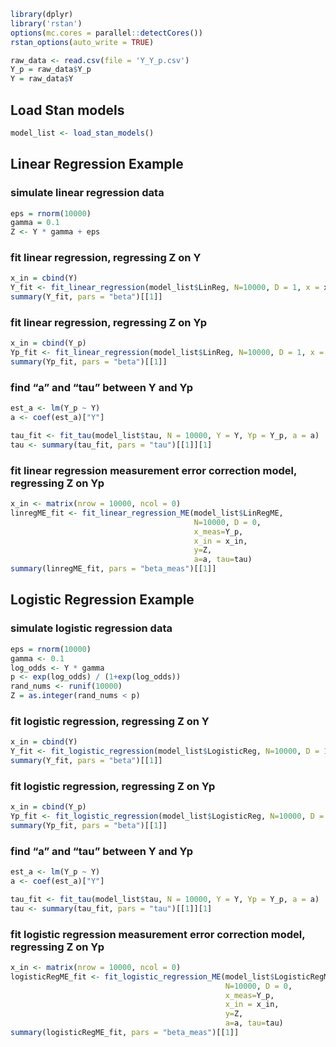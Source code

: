 ```r
library(dplyr)
library('rstan')
options(mc.cores = parallel::detectCores())
rstan_options(auto_write = TRUE)

raw_data <- read.csv(file = 'Y_Y_p.csv')
Y_p = raw_data$Y_p
Y = raw_data$Y
```

## Load Stan models

```r
model_list <- load_stan_models()
```

## Linear Regression Example

### simulate linear regression data

```r
eps = rnorm(10000)
gamma = 0.1
Z <- Y * gamma + eps
```

### fit linear regression, regressing Z on Y
```r
x_in = cbind(Y)
Y_fit <- fit_linear_regression(model_list$LinReg, N=10000, D = 1, x = x_in, y = Z)
summary(Y_fit, pars = "beta")[[1]]
```

### fit linear regression, regressing Z on Yp
```r
x_in = cbind(Y_p)
Yp_fit <- fit_linear_regression(model_list$LinReg, N=10000, D = 1, x = x_in, y=Z)
summary(Yp_fit, pars = "beta")[[1]]
```

### find "a" and "tau" between Y and Yp
```r
est_a <- lm(Y_p ~ Y)
a <- coef(est_a)["Y"]

tau_fit <- fit_tau(model_list$tau, N = 10000, Y = Y, Yp = Y_p, a = a)
tau <- summary(tau_fit, pars = "tau")[[1]][1]
```

### fit linear regression measurement error correction model, regressing Z on Yp
```r
x_in <- matrix(nrow = 10000, ncol = 0)
linregME_fit <- fit_linear_regression_ME(model_list$LinRegME, 
                                         N=10000, D = 0, 
                                         x_meas=Y_p,
                                         x_in = x_in,
                                         y=Z, 
                                         a=a, tau=tau)
summary(linregME_fit, pars = "beta_meas")[[1]]
```


## Logistic Regression Example

### simulate logistic regression data

```r
eps = rnorm(10000)
gamma <- 0.1
log_odds <- Y * gamma
p <- exp(log_odds) / (1+exp(log_odds))
rand_nums <- runif(10000)
Z = as.integer(rand_nums < p)
```

### fit logistic regression, regressing Z on Y
```r
x_in = cbind(Y)
Y_fit <- fit_logistic_regression(model_list$LogisticReg, N=10000, D = 1, x = x_in, y=Z)
summary(Y_fit, pars = "beta")[[1]]
```

### fit logistic regression, regressing Z on Yp
```r
x_in = cbind(Y_p)
Yp_fit <- fit_logistic_regression(model_list$LogisticReg, N=10000, D = 1, x = x_in, y=Z)
summary(Yp_fit, pars = "beta")[[1]]
```

### find "a" and "tau" between Y and Yp
```r
est_a <- lm(Y_p ~ Y)
a <- coef(est_a)["Y"]

tau_fit <- fit_tau(model_list$tau, N = 10000, Y = Y, Yp = Y_p, a = a)
tau <- summary(tau_fit, pars = "tau")[[1]][1]
```

### fit logistic regression measurement error correction model, regressing Z on Yp
```r
x_in <- matrix(nrow = 10000, ncol = 0)
logisticRegME_fit <- fit_logistic_regression_ME(model_list$LogisticRegME, 
                                                N=10000, D = 0, 
                                                x_meas=Y_p,
                                                x_in = x_in,
                                                y=Z,
                                                a=a, tau=tau)
summary(logisticRegME_fit, pars = "beta_meas")[[1]]
```

